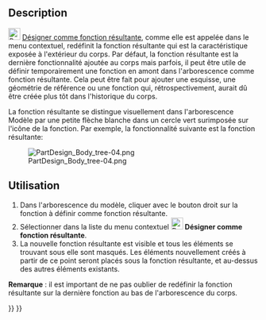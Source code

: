 <languages/>
{{Docnav/fr
|[[PartDesign_WizardShaft/fr|Conception d'arbre]]
|[[PartDesign_MoveFeature/fr|Déplacer vers un autre corps]]
|[[PartDesign_Workbench/fr|Atelier PartDesign]]
|IconL=WizardShaft.svg
|IconR=PartDesign_MoveFeature.svg
|IconC=Workbench_PartDesign.svg
}}

{{GuiCommand/fr
|Name=PartDesign MoveTip
|Name/fr=PartDesign Désigner comme fonction résultante
|MenuLocation=Menu contextuel → Désigner comme fonction résultante
|Workbenches=[[PartDesign_Workbench/fr|PartDesign]]
|Version=0.17
|SeeAlso=[[PartDesign_MoveFeature/fr|PartDesign Déplacer vers un autre corps]], [[PartDesign_MoveFeatureInTree/fr|PartDesign Déplacer après une autre fonction]]
}}

==Description==

[[File:PartDesign_MoveTip.svg|24px]] [[PartDesign_MoveTip/fr|Désigner comme fonction résultante]], comme elle est appelée dans le menu contextuel, redéfinit la fonction résultante qui est la caractéristique exposée à l'extérieur du corps. Par défaut, la fonction résultante est la dernière fonctionnalité ajoutée au corps mais parfois, il peut être utile de définir temporairement une fonction en amont dans l'arborescence comme fonction résultante. Cela peut être fait pour ajouter une esquisse, une géométrie de référence ou une fonction qui, rétrospectivement, aurait dû être créée plus tôt dans l'historique du corps.

La fonction résultante se distingue visuellement dans l'arborescence Modèle par une petite flèche blanche dans un cercle vert surimposée sur l'icône de la fonction. Par exemple, la fonctionnalité suivante est la fonction résultante:

[[File:PartDesign_Body_tree-04.png|none]]

<span id="Usage"></span>
==Utilisation==

# Dans l'arborescence du modèle, cliquer avec le bouton droit sur la fonction à définir comme fonction résultante.
# Sélectionner dans la liste du menu contextuel [[File:PartDesign_MoveTip.svg|24px]] '''Désigner comme fonction résultante'''.
# La nouvelle fonction résultante est visible et tous les éléments se trouvant sous elle sont masqués. Les éléments nouvellement créés à partir de ce point seront placés sous la fonction résultante, et au-dessus des autres éléments existants.

'''Remarque''' : il est important de ne pas oublier de redéfinir la fonction résultante sur la dernière fonction au bas de l'arborescence du corps.


{{Docnav/fr
|[[PartDesign_WizardShaft/fr|Conception d'arbre]]
|[[PartDesign_MoveFeature/fr|Déplacer vers un autre corps]]
|[[PartDesign_Workbench/fr|Atelier PartDesign]]
|IconL=WizardShaft.svg
|IconR=PartDesign_MoveFeature.svg
|IconC=Workbench_PartDesign.svg
}}

{{PartDesign Tools navi{{#translation:}}}}
{{Userdocnavi{{#translation:}}}}